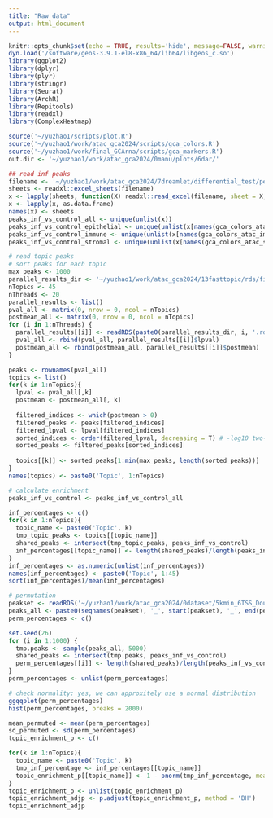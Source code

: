```yaml
---
title: "Raw data"
output: html_document
---
```


```r
knitr::opts_chunk$set(echo = TRUE, results='hide', message=FALSE, warning=FALSE, fig.height = 7, fig.width = 7)
dyn.load('/software/geos-3.9.1-el8-x86_64/lib64/libgeos_c.so')
library(ggplot2)
library(dplyr)
library(plyr)
library(stringr)
library(Seurat)
library(ArchR)
library(Repitools)
library(readxl)  
library(ComplexHeatmap)

source('~/yuzhao1/scripts/plot.R')
source('~/yuzhao1/work/atac_gca2024/scripts/gca_colors.R')
source('~/yuzhao1/work/final_GCArna/scripts/gca_markers.R')
out.dir <- '~/yuzhao1/work/atac_gca2024/0manu/plots/6dar/'
```

```r
## read inf peaks
filename <- '~/yuzhao1/work/atac_gca2024/7dreamlet/differential_test/peaks_inf_vs_control_allCelltypes_FC05_adjP01.xlsx'
sheets <- readxl::excel_sheets(filename)
x <- lapply(sheets, function(X) readxl::read_excel(filename, sheet = X, col_names = F))
x <- lapply(x, as.data.frame)
names(x) <- sheets
peaks_inf_vs_control_all <- unique(unlist(x))
peaks_inf_vs_control_epithelial <- unique(unlist(x[names(gca_colors_atac_epithelial_anno1)]))
peaks_inf_vs_control_immune <- unique(unlist(x[names(gca_colors_atac_immune_anno1)]))
peaks_inf_vs_control_stromal <- unique(unlist(x[names(gca_colors_atac_stromal_anno1)]))
```

```r
# read topic peaks
# sort peaks for each topic
max_peaks <- 1000
parallel_results_dir <- '~/yuzhao1/work/atac_gca2024/13fasttopic/rds/fit_union_sub100_k45_converged_de_vsnull/'
nTopics <- 45
nThreads <- 20
parallel_results <- list()
pval_all <- matrix(0, nrow = 0, ncol = nTopics)
postmean_all <- matrix(0, nrow = 0, ncol = nTopics)
for (i in 1:nThreads) {
  parallel_results[[i]] <- readRDS(paste0(parallel_results_dir, i, '.rds'))
  pval_all <- rbind(pval_all, parallel_results[[i]]$lpval)
  postmean_all <- rbind(postmean_all, parallel_results[[i]]$postmean)
}

peaks <- rownames(pval_all)
topics <- list()
for(k in 1:nTopics){
  lpval <- pval_all[,k]
  postmean <- postmean_all[, k]
  
  filtered_indices <- which(postmean > 0)
  filtered_peaks <- peaks[filtered_indices]
  filtered_lpval <- lpval[filtered_indices]
  sorted_indices <- order(filtered_lpval, decreasing = T) # -log10 two-tailed p-values obtained from the z-scores.
  sorted_peaks <- filtered_peaks[sorted_indices]
  
  topics[[k]] <- sorted_peaks[1:min(max_peaks, length(sorted_peaks))]
}
names(topics) <- paste0('Topic', 1:nTopics)


```


```r
# calculate enrichment
peaks_inf_vs_control <- peaks_inf_vs_control_all

inf_percentages <- c()
for(k in 1:nTopics){
  topic_name <- paste0('Topic', k)
  tmp_topic_peaks <- topics[[topic_name]]
  shared_peaks <- intersect(tmp_topic_peaks, peaks_inf_vs_control)
  inf_percentages[[topic_name]] <- length(shared_peaks)/length(peaks_inf_vs_control)
}
inf_percentages <- as.numeric(unlist(inf_percentages))
names(inf_percentages) <- paste0('Topic', 1:45)
sort(inf_percentages)/mean(inf_percentages)
```

```r
# permutation
peakset <- readRDS('~/yuzhao1/work/atac_gca2024/0dataset/5kmin_6TSS_DoubletRatio2_filtered1/peakMtx_unbinarized_rowranges.rds')
peaks_all <- paste0(seqnames(peakset), '_', start(peakset), '_', end(peakset))
perm_percentages <- c()

set.seed(26)
for (i in 1:1000) {
  tmp.peaks <- sample(peaks_all, 5000)
  shared_peaks <- intersect(tmp.peaks, peaks_inf_vs_control)
  perm_percentages[[i]] <- length(shared_peaks)/length(peaks_inf_vs_control)
}
perm_percentages <- unlist(perm_percentages)

# check normality: yes, we can approxitely use a normal distribution
ggqqplot(perm_percentages)
hist(perm_percentages, breaks = 2000)
```

```r
mean_permuted <- mean(perm_percentages)
sd_permuted <- sd(perm_percentages)
topic_enrichment_p <- c()

for(k in 1:nTopics){
  topic_name <- paste0('Topic', k)
  tmp_inf_percentage <- inf_percentages[[topic_name]]
  topic_enrichment_p[[topic_name]] <- 1 - pnorm(tmp_inf_percentage, mean = mean_permuted, sd = sd_permuted)
}
topic_enrichment_p <- unlist(topic_enrichment_p)
topic_enrichment_adjp <- p.adjust(topic_enrichment_p, method = 'BH')
topic_enrichment_adjp
```




























